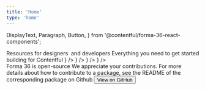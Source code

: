 ```yaml
---
title: 'Home'
type: 'home'
---
```


  DisplayText,
  Paragraph,
  Button,
} from '@contentful/forma-36-react-components';



<Masthead
  title="Tools and guidance for digital teams"
  description="Forma 36 is an open-source design system by Contentful  created with the intent to reduce the overhead of creating UI  by providing tools and guidance for digital teams."
  hasLogo
/>

<Section>
  <DisplayText>Resources for designers  and developers</DisplayText>
  <Paragraph
    style={{ fontSize: tokens.fontSizeL, marginBottom: tokens.spacing3Xl }}
  >
    Everything you need to get started building for Contentful
  </Paragraph>
  <Resources>
    <Resource
      title="Create prototypes faster"
      description="Get started creating UI design using the Forma 36 UI kit"
      linkText="Get UI kit"
      linkHref="https://sketch.cloud/s/dDdL3"
      imageNode={<img src={uiKitImg} />}
    />
    <Resource
      title="Start with React components"
      description="A React component library for Forma 36"
      linkText="Get React component library"
      linkHref="https://github.com/contentful/forma-36/tree/master/packages/forma-36-react-components"
      imageNode={<img src={componentsImg} />}
    />
    <Resource
      title="Get the tokens"
      description="Design tokens for Forma 36 available as JSON, CSS, and SCSS"
      linkText="Get the tokens"
      linkHref="https://github.com/contentful/forma-36/tree/master/packages/forma-36-tokens"
      imageNode={<img src={tokensImg} />}
    />
    <Resource
      title="Forma 36 FCSS"
      description="CSS utlity classes for spacing, colors, and more"
      linkText="Get FCSS"
      linkHref="https://github.com/contentful/forma-36/tree/master/packages/forma-36-fcss"
      imageNode={<img src={fcssImg} />}
    />
  </Resources>
</Section>

<Section isSecondary>
  <DisplayText>Forma 36 is open-source</DisplayText>
  <Paragraph
    style={{
      fontSize: tokens.fontSizeL,
      maxWidth: '28rem',
      marginLeft: 'auto',
      marginRight: 'auto',
    }}
  >
    We appreciate your contributions. For more details about how to contribute
    to a package, see the README of the corresponding package on Github
  </Paragraph>
  <Button
    href="https://github.com/contentful/forma-36"
    target="_blank"
    rel="noopener"
  >
    View on GitHub
  </Button>
</Section>
